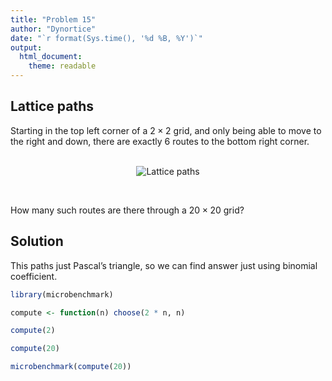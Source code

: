 ```yaml
---
title: "Problem 15"
author: "Dynortice"
date: "`r format(Sys.time(), '%d %B, %Y')`"
output:
  html_document:
    theme: readable
---
```

## Lattice paths
Starting in the top left corner of a $2 \times 2$ grid, and only being able to move to the right and down, there are exactly $6$ routes to the bottom right corner.<br/><br/>

<center><img src = 'https://projecteuler.net/project/images/p015.png' title = 'Lattice paths'></center><br/>

How many such routes are there through a $20 \times 20$ grid?

## Solution

This paths just Pascal's triangle, so we can find answer just using binomial coefficient.
```r
library(microbenchmark)
```
```r
compute <- function(n) choose(2 * n, n)
```
```r
compute(2)
```
```r
compute(20)
```
```r
microbenchmark(compute(20))
```

